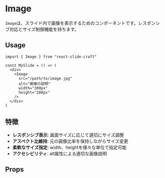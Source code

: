 

<Meta of={Image} />

# Image
`Image`は、スライド内で画像を表示するためのコンポーネントです。レスポンシブ対応とサイズ制御機能を持ちます。

## Usage
```tsx
import { Image } from "react-slide-craft"

const MySlide = () => (
  <div>
    <Image
      src="/path/to/image.jpg"
      alt="画像の説明"
      width="300px"
      height="200px"
    />
  </div>
)
```

## 特徴
- **レスポンシブ表示**: 画面サイズに応じて適切にサイズ調整
- **アスペクト比維持**: 元の画像比率を保持しながらサイズ変更
- **柔軟なサイズ指定**: width、heightを様々な単位で指定可能
- **アクセシビリティ**: alt属性による適切な画像説明

## Props
<Canvas>
<Story of={Image.Default} />
</Canvas>
<Controls />